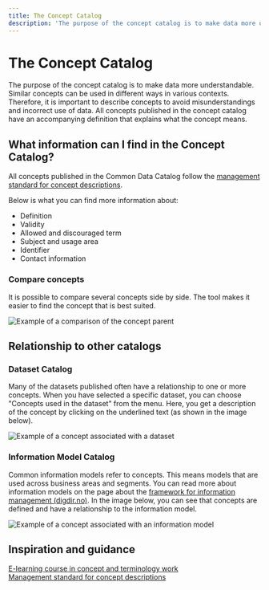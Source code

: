 ```yaml
---
title: The Concept Catalog
description: 'The purpose of the concept catalog is to make data more understandable.'
---
```


# The Concept Catalog

<Ingress>
    The purpose of the concept catalog is to make data more understandable. Similar concepts can be used in different
    ways in various contexts. Therefore, it is important to describe concepts to avoid misunderstandings and incorrect
    use of data. All concepts published in the concept catalog have an accompanying definition that explains what the
    concept means.
</Ingress>

<CatalogPromo
    text='Would you like to search the concept catalog?'
    button='Find concept →'
    link='/concepts'
/>

## What information can I find in the Concept Catalog?

All concepts published in the Common Data Catalog follow the [management standard for concept descriptions](https://data.norge.no/specification/skos-ap-no-begrep/).

Below is what you can find more information about:

-   Definition
-   Validity
-   Allowed and discouraged term
-   Subject and usage area
-   Identifier
-   Contact information

### Compare concepts

It is possible to compare several concepts side by side. The tool makes it easier to find the concept that is best suited.

![Example of a comparison of the concept parent](https://cms.fellesdatakatalog.digdir.no/uploads/Begrep_foreldre_sammenligning_b674379fd8.png)

## Relationship to other catalogs

### Dataset Catalog

Many of the datasets published often have a relationship to one or more concepts. When you have selected a specific dataset, you can choose "Concepts used in the dataset" from the menu. Here, you get a description of the concept by clicking on the underlined text (as shown in the image below).

![Example of a concept associated with a dataset](https://cms.fellesdatakatalog.digdir.no/uploads/Begrep_brukt_datasett_e4ce9ea65e_9f73f0a214.png)

### Information Model Catalog

Common information models refer to concepts. This means models that are used across business areas and segments. You can read more about information models on the page about the [framework for information management (digdir.no)](https://www.digdir.no/informasjonsforvaltning/rammeverk-informasjonsforvaltning/3626). In the image below, you can see that concepts are defined and have a relationship to the information model.

![Example of a concept associated with an information model](https://cms.fellesdatakatalog.digdir.no/uploads/Begrep_brukt_informasjonsmodell_9225799369.png)

## Inspiration and guidance

[E-learning course in concept and terminology work](https://www.digdir.no/informasjonsforvaltning/begrip-begrepene/1470)  
[Management standard for concept descriptions](https://data.norge.no/specification/skos-ap-no-begrep/)
